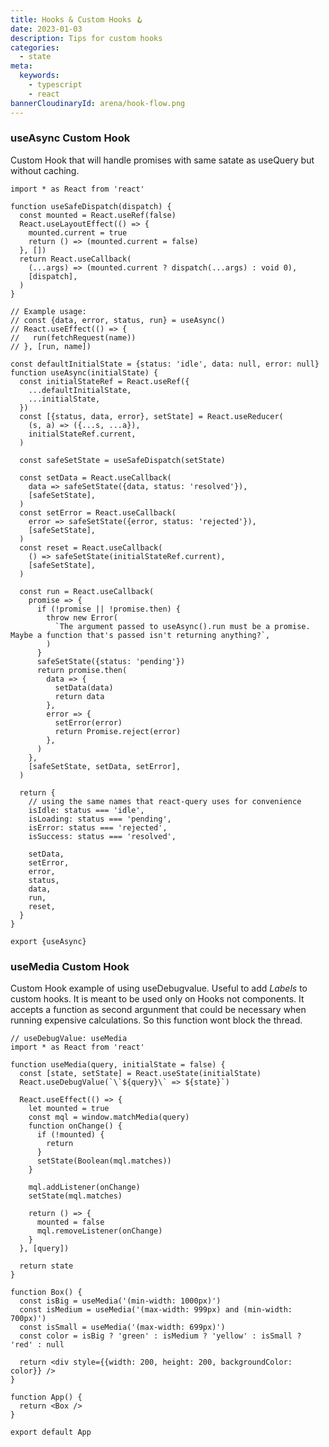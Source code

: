 ```yaml
---
title: Hooks & Custom Hooks 🪝
date: 2023-01-03
description: Tips for custom hooks
categories:
  - state
meta:
  keywords:
    - typescript
    - react
bannerCloudinaryId: arena/hook-flow.png
---
```


### useAsync Custom Hook

Custom Hook that will handle promises with same satate as useQuery but without
caching.

```tsx
import * as React from 'react'

function useSafeDispatch(dispatch) {
  const mounted = React.useRef(false)
  React.useLayoutEffect(() => {
    mounted.current = true
    return () => (mounted.current = false)
  }, [])
  return React.useCallback(
    (...args) => (mounted.current ? dispatch(...args) : void 0),
    [dispatch],
  )
}

// Example usage:
// const {data, error, status, run} = useAsync()
// React.useEffect(() => {
//   run(fetchRequest(name))
// }, [run, name])

const defaultInitialState = {status: 'idle', data: null, error: null}
function useAsync(initialState) {
  const initialStateRef = React.useRef({
    ...defaultInitialState,
    ...initialState,
  })
  const [{status, data, error}, setState] = React.useReducer(
    (s, a) => ({...s, ...a}),
    initialStateRef.current,
  )

  const safeSetState = useSafeDispatch(setState)

  const setData = React.useCallback(
    data => safeSetState({data, status: 'resolved'}),
    [safeSetState],
  )
  const setError = React.useCallback(
    error => safeSetState({error, status: 'rejected'}),
    [safeSetState],
  )
  const reset = React.useCallback(
    () => safeSetState(initialStateRef.current),
    [safeSetState],
  )

  const run = React.useCallback(
    promise => {
      if (!promise || !promise.then) {
        throw new Error(
          `The argument passed to useAsync().run must be a promise. Maybe a function that's passed isn't returning anything?`,
        )
      }
      safeSetState({status: 'pending'})
      return promise.then(
        data => {
          setData(data)
          return data
        },
        error => {
          setError(error)
          return Promise.reject(error)
        },
      )
    },
    [safeSetState, setData, setError],
  )

  return {
    // using the same names that react-query uses for convenience
    isIdle: status === 'idle',
    isLoading: status === 'pending',
    isError: status === 'rejected',
    isSuccess: status === 'resolved',

    setData,
    setError,
    error,
    status,
    data,
    run,
    reset,
  }
}

export {useAsync}
```

### useMedia Custom Hook

Custom Hook example of using useDebugvalue. Useful to add _Labels_ to custom
hooks. It is meant to be used only on Hooks not components. It accepts a
function as second argunment that could be necessary when running expensive
calculations. So this function wont block the thread.

```tsx
// useDebugValue: useMedia
import * as React from 'react'

function useMedia(query, initialState = false) {
  const [state, setState] = React.useState(initialState)
  React.useDebugValue(`\`${query}\` => ${state}`)

  React.useEffect(() => {
    let mounted = true
    const mql = window.matchMedia(query)
    function onChange() {
      if (!mounted) {
        return
      }
      setState(Boolean(mql.matches))
    }

    mql.addListener(onChange)
    setState(mql.matches)

    return () => {
      mounted = false
      mql.removeListener(onChange)
    }
  }, [query])

  return state
}

function Box() {
  const isBig = useMedia('(min-width: 1000px)')
  const isMedium = useMedia('(max-width: 999px) and (min-width: 700px)')
  const isSmall = useMedia('(max-width: 699px)')
  const color = isBig ? 'green' : isMedium ? 'yellow' : isSmall ? 'red' : null

  return <div style={{width: 200, height: 200, backgroundColor: color}} />
}

function App() {
  return <Box />
}

export default App
```
